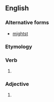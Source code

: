 ==English==

===Alternative forms===
* [[mightst]]

===Etymology===
{{suffix|might|est|lang=en}}

===Verb===
{{head|en|verb form}}

# {{label|en|archaic}} {{second-person singular past of|may|lang=en}}

===Adjective===
{{head|en|adjective superlative form}}

# {{label|en|obsolete}} {{en-superlative of|might}}